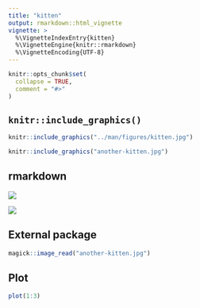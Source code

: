 ```yaml
---
title: "kitten"
output: rmarkdown::html_vignette
vignette: >
  %\VignetteIndexEntry{kitten}
  %\VignetteEngine{knitr::rmarkdown}
  %\VignetteEncoding{UTF-8}
---
```


```r
knitr::opts_chunk$set(
  collapse = TRUE,
  comment = "#>"
)
```

## `knitr::include_graphics()`

``` r
knitr::include_graphics("../man/figures/kitten.jpg")
```

``` r
knitr::include_graphics("another-kitten.jpg")
```

## rmarkdown

![](../man/figures/kitten.jpg)

![](another-kitten.jpg)

## External package

```r
magick::image_read("another-kitten.jpg")
```

## Plot

```r
plot(1:3)
```